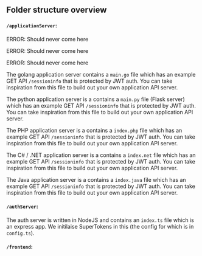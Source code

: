 
## Folder structure overview

#### `/applicationServer`:

<BackendView backend="nodejs">

ERROR: Should never come here

</BackendView>

<BackendView backend="nextjs">

ERROR: Should never come here

</BackendView>

<BackendView backend="remix">

ERROR: Should never come here

</BackendView>

<BackendView backend="golang">

The golang application server contains a `main.go` file which has an example GET API `/sessioninfo` that is protected by JWT auth. You can take inspiration from this file to build out your own application API server.

</BackendView>
<BackendView backend="python">

The python application server is a contains a `main.py` file (Flask server) which has an example GET API `/sessioninfo` that is protected by JWT auth. You can take inspiration from this file to build out your own application API server.

</BackendView>
<BackendView backend="php">

The PHP application server is a contains a `index.php` file which has an example GET API `/sessioninfo` that is protected by JWT auth. You can take inspiration from this file to build out your own application API server.

</BackendView>
<BackendView backend="c#">

The C# / .NET application server is a contains a `index.net` file which has an example GET API `/sessioninfo` that is protected by JWT auth. You can take inspiration from this file to build out your own application API server.

</BackendView>
<BackendView backend="java">

The Java application server is a contains a `index.java` file which has an example GET API `/sessioninfo` that is protected by JWT auth. You can take inspiration from this file to build out your own application API server.

</BackendView>

#### `/authServer`:

The auth server is written in NodeJS and contains an `index.ts` file which is an express app. We initilaise SuperTokens in this (the config for which is in `config.ts`).

#### `/frontend`:

<Frontend />